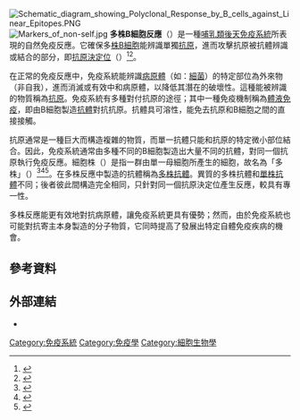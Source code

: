 [[Image:Schematic_diagram_showing_Polyclonal_Response_by_B_cells_against_Linear_Epitopes.PNG|thumb]]
[[Image:Markers_of_non-self.jpg|thumb]]
'''多株B細胞反應'''（{{lang-en|polyclonal B cell response}}）是一種[[哺乳類|哺乳類]][[後天免疫系統|後天免疫系統]]所表現的自然免疫反應。它確保多[[細胞株_(B細胞)|株]][[B細胞|B細胞]]能辨識單獨[[抗原|抗原]]，進而攻擊抗原被抗體辨識或結合的部分，即[[抗原決定位|抗原決定位]]（{{lang-en|epitopes}}）<ref name="goldsby3">{{cite book | last = Goldsby | first = Richard | coauthors = Kindt, TJ; Osborne, BA; Janis Kuby| title = Immunology | url = https://archive.org/details/immunologyfifthe00gold | edition = Fifth | publisher = W. H. Freeman and Company | date = 2003 | location = New York | pages = [https://archive.org/details/immunologyfifthe00gold/page/n57 57]–75 | chapter = Antigens (Chapter 3) | isbn = 0-07167-4947-5 |language=en}}</ref><ref>{{cite web | title = Definition of Polyclonal from MedicineNet.com | publisher = Webster's New World Medical Dictionary | date =  | url = http://www.medterms.com/script/main/art.asp?articlekey=20127 | accessdate = 2008-05-03 | language = en | archive-date = 2012-08-07 | archive-url = https://web.archive.org/web/20120807034926/http://www.medterms.com/script/main/art.asp?articlekey=20127 | dead-url = no }}</ref>。

在正常的免疫反應中，免疫系統能辨識[[病原體|病原體]]（如：[[細菌|細菌]]）的特定部位為外來物（非自我），進而消滅或有效中和病原體，以降低其潛在的破壞性。這種能被辨識的物質稱為[[抗原|抗原]]。免疫系統有多種對付抗原的途徑；其中一種免疫機制稱為[[體液免疫|體液免疫]]，即由B細胞製造[[抗體|抗體]]對抗抗原。抗體具可溶性，能免去抗原和B細胞之間的直接接觸。

抗原通常是一種巨大而構造複雜的物質，而單一抗體只能和抗原的特定微小部位結合。因此，免疫系統通常由多種不同的B細胞製造出大量不同的抗體，對同一個抗原執行免疫反應。細胞株（{{lang-en|clone}}）是指一群由單一母細胞所產生的細胞，故名為「多株」（{{lang-en|polyclonal}}）<ref name="url">{{cite book |last= Frank |first= Steven A. |title= Immunology and Evolution of Infectious Disease |url= http://www.ncbi.nlm.nih.gov/bookshelf/br.fcgi?book=infdis&part=A22#A23|accessdate= 2008-06-23 |year= 2002 |publisher= Princeton University |isbn= 0-0691-09595-7 |pages= 33–56 |chapter= Specificity and Cross-Reactivity (Chapter 4) |language=en}}</ref><ref>{{cite web |url = http://www.etymonline.com/index.php?search=clone&searchmode=none |title = Etymology of "clone" |publisher = Online etymology dictionary |accessdate = 2008-06-26 |language = en |archive-date = 2017-02-15 |archive-url = https://web.archive.org/web/20170215232438/http://www.etymonline.com/index.php?search=clone&searchmode=none |dead-url = no }}</ref><ref>{{Cite journal | last =Bansal | first =R.K. | year =2005 | title =Reproductive Cloning-An Act Of Human Rights Violation | journal =Journal of Indian Association of Forensic Medicine | volume =27 | issue =3 | publisher =Indian Association of Forensic Medicine | pages =971–973 | url =http://webcache.googleusercontent.com/search?q=cache:hYkYyeFNZEgJ:medind.nic.in/jal/t05/i3/jalt05i3p180.pdf+Klon+clone+sprout&hl=en&ct=clnk&cd=8&gl=in&client=firefox-a | accessdate =2008-06-23 | language =en | author = | archive-url =https://web.archive.org/web/20170323045634/http://webcache.googleusercontent.com/search?q=cache%3AhYkYyeFNZEgJ%3Amedind.nic.in%2Fjal%2Ft05%2Fi3%2Fjalt05i3p180.pdf+Klon+clone+sprout&hl=en&ct=clnk&cd=8&gl=in&client=firefox-a | archive-date =2017-03-23 | dead-url =yes }}</ref>。在多株反應中製造的抗體稱為[[多株抗體|多株抗體]]。異質的多株抗體和[[單株抗體|單株抗體]]不同；後者彼此間構造完全相同，只針對同一個抗原決定位產生反應，較具有專一性。

多株反應能更有效地對抗病原體，讓免疫系統更具有優勢；然而，由於免疫系統也可能對抗寄主本身製造的分子物質，它同時提高了發展出特定自體免疫疾病的機會。

== 參考資料 ==
{{reflist}}

== 外部連結 ==
* {{cite web |url=http://www.ncku.edu.tw/~microbio/course/teacher/lei/lei1.htm |author=黎煥耀教授 |title=免疫系統的簡介＆免疫細胞 |work=[[國立成功大學|國立成功大學]]醫學院微生物及免疫學研究所 |accessdate=2011-07-04 |archive-url=https://web.archive.org/web/20110629003119/http://www.ncku.edu.tw/~microbio/course/teacher/lei/lei1.htm |archive-date=2011-06-29 |dead-url=yes }}
{{淋巴免疫系统}}
[[Category:免疫系統|Category:免疫系統]]
[[Category:免疫學|Category:免疫學]]
[[Category:細胞生物學|Category:細胞生物學]]
